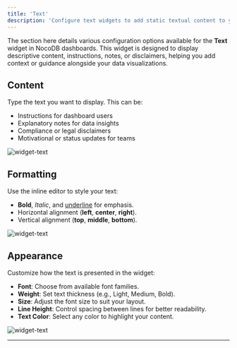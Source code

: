 ```yaml
---
title: 'Text'
description: 'Configure text widgets to add static textual content to your dashboard'
---
```


The section here details various configuration options available for the **Text** widget in NocoDB dashboards. This widget is designed to display descriptive content, instructions, notes, or disclaimers, helping you add context or guidance alongside your data visualizations.

## Content
Type the text you want to display. This can be:
  - Instructions for dashboard users
  - Explanatory notes for data insights
  - Compliance or legal disclaimers
  - Motivational or status updates for teams

![widget-text](/img/v2/dashboards/widget-text-3.png)

## Formatting
Use the inline editor to style your text:
  - **Bold**, *Italic*, and <u>underline</u> for emphasis.
  - Horizontal alignment (**left**, **center**, **right**).
  - Vertical alignment (**top**, **middle**, **bottom**).


![widget-text](/img/v2/dashboards/widget-text-2.png)


## Appearance
Customize how the text is presented in the widget:
- **Font**: Choose from available font families.
- **Weight**: Set text thickness (e.g., Light, Medium, Bold).
- **Size**: Adjust the font size to suit your layout.
- **Line Height**: Control spacing between lines for better readability.
- **Text Color**: Select any color to highlight your content.

![widget-text](/img/v2/dashboards/widget-text-1.png)

---